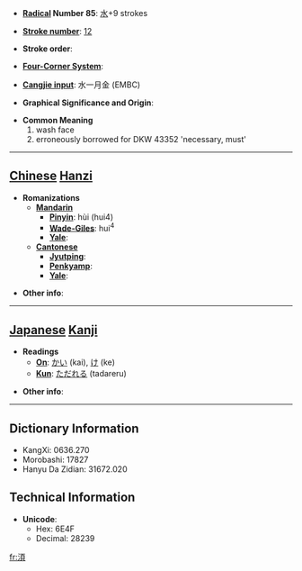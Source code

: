 * '''[[Wiktionary:Chinese radical index| Radical]] Number 85''': [[Wiktionary:Chinese radical index 水|水]]+9 strokes

* '''[[Wiktionary:Chinese total strokes index|Stroke number]]''': [[Wiktionary:Chinese total strokes index 12|12]]

* '''Stroke order''': 

* '''[[Wiktionary:Chinese four corner index|Four-Corner System]]''': 

* '''[[Wiktionary:Chinese Cangjie index|Cangjie input]]''': 水一月金 (EMBC)

* '''Graphical Significance and Origin''': 

* '''Common Meaning'''
*#wash face
*# erroneously borrowed for DKW 43352 'necessary, must'


----

== [[Chinese]] [[Hanzi]] ==

* '''Romanizations'''
** '''[[Mandarin]]'''
*** '''[[Pinyin]]''': hùi (hui4)
*** '''[[Wade-Giles]]''': hui<sup>4</sup>
*** '''[[Yale]]''': 
** '''[[Cantonese]]'''
*** '''[[Jyutping]]''':
*** '''[[Penkyamp]]''': 
*** '''[[Yale]]''': 

* '''Other info''': 

----

== [[Japanese]] [[Kanji]] ==

* '''Readings'''
** '''[[On]]''': [[かい]] (kai), [[け]] (ke)
** '''[[Kun]]''': [[ただれる]] (tadareru)

* '''Other info''':  

----

== Dictionary Information ==

* KangXi: 0636.270
* Morobashi: 17827
* Hanyu Da Zidian: 31672.020

== Technical Information ==

* '''Unicode''':
** Hex: 6E4F
** Decimal: 28239

[[fr:湏]]